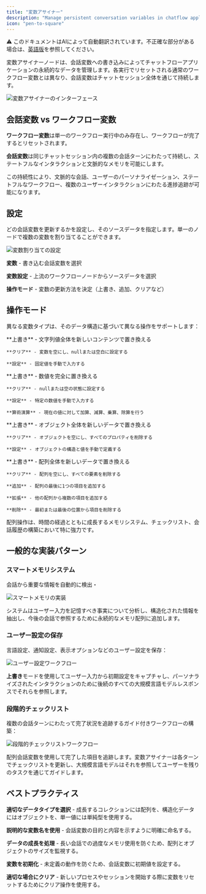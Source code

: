 ```yaml
---
title: "変数アサイナー"
description: "Manage persistent conversation variables in chatflow applications"
icon: "pen-to-square"
---
```


<Note> ⚠️ このドキュメントはAIによって自動翻訳されています。不正確な部分がある場合は、[英語版](/en/documentation/pages/nodes/variable-assigner)を参照してください。</Note>


変数アサイナーノードは、会話変数への書き込みによってチャットフローアプリケーションの永続的なデータを管理します。各実行でリセットされる通常のワークフロー変数とは異なり、会話変数はチャットセッション全体を通じて持続します。

<Frame caption="変数アサイナーノードの設定">
  <img src="https://assets-docs.dify.ai/2024/11/83d0b9ef4c1fad947b124398d472d656.png" alt="変数アサイナーのインターフェース" />
</Frame>

## 会話変数 vs ワークフロー変数

**ワークフロー変数**は単一のワークフロー実行中のみ存在し、ワークフローが完了するとリセットされます。

**会話変数**は同じチャットセッション内の複数の会話ターンにわたって持続し、ステートフルなインタラクションと文脈的なメモリを可能にします。

この持続性により、文脈的な会話、ユーザーのパーソナライゼーション、ステートフルなワークフロー、複数のユーザーインタラクションにわたる進捗追跡が可能になります。

## 設定

どの会話変数を更新するかを設定し、そのソースデータを指定します。単一のノードで複数の変数を割り当てることができます。

<Frame caption="変数割り当て設定インターフェース">
  <img src="https://assets-docs.dify.ai/2024/11/ee15dee864107ba5a93b459ebdfc32cf.png" alt="変数割り当ての設定" />
</Frame>

**変数** - 書き込む会話変数を選択

**変数設定** - 上流のワークフローノードからソースデータを選択

**操作モード** - 変数の更新方法を決定（上書き、追加、クリアなど）

## 操作モード

異なる変数タイプは、そのデータ構造に基づいて異なる操作をサポートします：

<Tabs>
  <Tab title="文字列変数">
    **上書き** - 文字列値全体を新しいコンテンツで置き換える
    
    **クリア** - 変数を空にし、nullまたは空白に設定する
    
    **設定** - 固定値を手動で入力する
  </Tab>
  
  <Tab title="数値変数">
    **上書き** - 数値を完全に置き換える
    
    **クリア** - nullまたは空の状態に設定する
    
    **設定** - 特定の数値を手動で入力する
    
    **算術演算** - 現在の値に対して加算、減算、乗算、除算を行う
  </Tab>
  
  <Tab title="オブジェクト変数">
    **上書き** - オブジェクト全体を新しいデータで置き換える
    
    **クリア** - オブジェクトを空にし、すべてのプロパティを削除する
    
    **設定** - オブジェクトの構造と値を手動で定義する
  </Tab>
  
  <Tab title="配列変数">
    **上書き** - 配列全体を新しいデータで置き換える
    
    **クリア** - 配列を空にし、すべての要素を削除する
    
    **追加** - 配列の最後に1つの項目を追加する
    
    **拡張** - 他の配列から複数の項目を追加する
    
    **削除** - 最初または最後の位置から項目を削除する
  </Tab>
</Tabs>

配列操作は、時間の経過とともに成長するメモリシステム、チェックリスト、会話履歴の構築において特に強力です。

## 一般的な実装パターン

### スマートメモリシステム

会話から重要な情報を自動的に検出・

<Frame caption="スマートメモリシステムワークフロー">
  <img src="https://assets-docs.dify.ai/dify-enterprise-mintlify/en/guides/workflow/node/8d0492814b1515f50e87b2900ff400db.png" alt="スマートメモリの実装" />
</Frame>

システムはユーザー入力を記憶すべき事実について分析し、構造化された情報を抽出し、今後の会話で参照するために永続的なメモリ配列に追加します。

### ユーザー設定の保存

言語設定、通知設定、表示オプションなどのユーザー設定を保存：

<Frame caption="ユーザー設定の管理">
  <img src="https://assets-docs.dify.ai/dify-enterprise-mintlify/en/guides/workflow/node/1867d608a7d009431b73377ed65b427b.png" alt="ユーザー設定ワークフロー" />
</Frame>

**上書き**モードを使用してユーザー入力から初期設定をキャプチャし、パーソナライズされたインタラクションのために後続のすべての大規模言語モデルレスポンスでそれらを参照します。

### 段階的チェックリスト

複数の会話ターンにわたって完了状況を追跡するガイド付きワークフローの構築：

<Frame caption="段階的チェックリストの実装">
  <img src="https://assets-docs.dify.ai/dify-enterprise-mintlify/en/guides/workflow/node/c4362b01298b12e7d6fcd9e798f3165a.png" alt="段階的チェックリストワークフロー" />
</Frame>

配列会話変数を使用して完了した項目を追跡します。変数アサイナーは各ターンでチェックリストを更新し、大規模言語モデルはそれを参照してユーザーを残りのタスクを通じてガイドします。

## ベストプラクティス

**適切なデータタイプを選択** - 成長するコレクションには配列を、構造化データにはオブジェクトを、単一値には単純型を使用する。

**説明的な変数名を使用** - 会話変数の目的と内容を示すように明確に命名する。

**データの成長を処理** - 長い会話での過度なメモリ使用を防ぐため、配列とオブジェクトのサイズを監視する。

**変数を初期化** - 未定義の動作を防ぐため、会話変数に初期値を設定する。

**適切な場合にクリア** - 新しいプロセスやセッションを開始する際に変数をリセットするためにクリア操作を使用する。